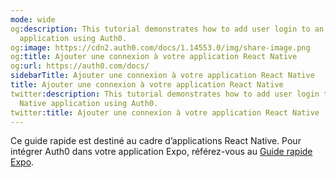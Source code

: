 ```yaml
---
mode: wide
og:description: This tutorial demonstrates how to add user login to an React Native
  application using Auth0.
og:image: https://cdn2.auth0.com/docs/1.14553.0/img/share-image.png
og:title: Ajouter une connexion à votre application React Native
og:url: https://auth0.com/docs/
sidebarTitle: Ajouter une connexion à votre application React Native
title: Ajouter une connexion à votre application React Native
twitter:description: This tutorial demonstrates how to add user login to an React
  Native application using Auth0.
twitter:title: Ajouter une connexion à votre application React Native
---
```


Ce guide rapide est destiné au cadre d’applications React Native. Pour intégrer Auth0 dans votre application Expo, référez-vous au [Guide rapide Expo](https://auth0.com/docs/quickstart/native/react-native-expo/interactive).
